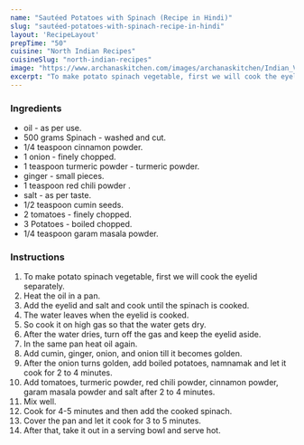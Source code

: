 ---
name: "Sautéed Potatoes with Spinach (Recipe in Hindi)"
slug: "sautéed-potatoes-with-spinach-recipe-in-hindi"
layout: 'RecipeLayout'
prepTime: "50"
cuisine: "North Indian Recipes"
cuisineSlug: "north-indian-recipes"
image: "https://www.archanaskitchen.com/images/archanaskitchen/Indian_Vegetables_Dry/Aloo_Palak_Sabzi_Recipe_Potato_Spinach_Stir_fry-2-2.jpg"
excerpt: "To make potato spinach vegetable, first we will cook the eyelid separately"
---

### Ingredients

-  oil - as per use.
-  500 grams Spinach - washed and cut.
-  1/4 teaspoon cinnamon powder.
-  1 onion - finely chopped.
-  1 teaspoon turmeric powder - turmeric powder.
-  ginger - small pieces.
-  1 teaspoon red chili powder .
-  salt - as per taste.
-  1/2 teaspoon cumin seeds.
-  2 tomatoes - finely chopped.
- 3 Potatoes - boiled chopped.
-  1/4 teaspoon garam masala powder.

### Instructions

1. To make potato spinach vegetable, first we will cook the eyelid separately.
1. Heat the oil in a pan.
1. Add the eyelid and salt and cook until the spinach is cooked.
1. The water leaves when the eyelid is cooked.
1. So cook it on high gas so that the water gets dry.
1. After the water dries, turn off the gas and keep the eyelid aside.
1. In the same pan heat oil again.
1. Add cumin, ginger, onion, and onion till it becomes golden.
1. After the onion turns golden, add boiled potatoes, namnamak and let it cook for 2 to 4 minutes.
1. Add tomatoes, turmeric powder, red chili powder, cinnamon powder, garam masala powder and salt after 2 to 4 minutes.
1. Mix well.
1. Cook for 4-5 minutes and then add the cooked spinach.
1. Cover the pan and let it cook for 3 to 5 minutes.
1. After that, take it out in a serving bowl and serve hot.
